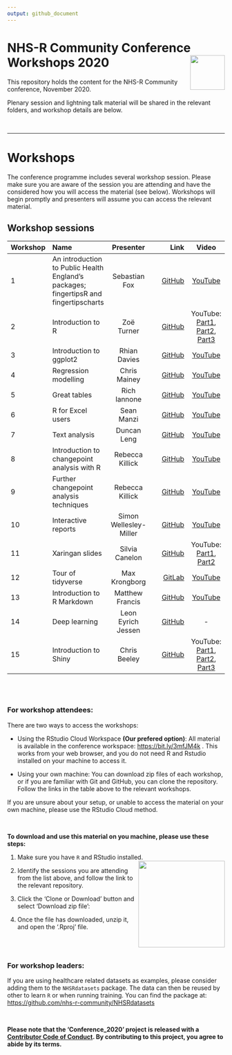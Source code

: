 ```yaml
---
output: github_document
---
```


# NHS-R Community Conference Workshops 2020 <a href='https://nhsrcommunity.com/'><img src="man/figures/logo.png" align="right" height="80"/></a>

This repository holds the content for the NHS-R Community conference, November 2020.

Plenary session and lightning talk material will be shared in the relevant folders, and workshop details are below.

<br>

------------------------------------------------------------------------

# Workshops

The conference programme includes several workshop session. Please make sure you are aware of the session you are attending and have the considered how you will access the material (see below). Workshops will begin promptly and presenters will assume you can access the relevant material.

## Workshop sessions

| Workshop | Name | Presenter | Link | Video |
|----------|:-----------------------------------|:------------------------------:|-------------------------------------------------------------------------------:|:-------:|
| 1 | An introduction to Public Health England’s packages; fingertipsR and fingertipscharts | Sebastian Fox | [GitHub](https://github.com/sebastian-fox/NHSR_fingertips)| [YouTube](https://youtu.be/veJlBNoK1zA) |
| 2 | Introduction to R | Zoë Turner | [GitHub](https://github.com/nhs-r-community/intro_r) | YouTube: [Part1](https://youtu.be/Wmc0GS6gayI), [Part2](https://youtu.be/N3pIxcCB9K8), [Part3](https://youtu.be/PX316WC0oiU) |
| 3 | Introduction to ggplot2 | Rhian Davies | [GitHub](https://github.com/jumpingrivers/nhs-ggplot2) | [YouTube](https://youtu.be/jiuDr4aYgkY) |
| 4 | Regression modelling | Chris Mainey | [GitHub](https://github.com/chrismainey/Regression_Modelling_NHSR) | [YouTube](https://youtu.be/UWLfhQFRde4) |
| 5 | Great tables | Rich Iannone | [GitHub](https://github.com/rich-iannone/gt-workshop-2020) | [YouTube](https://youtu.be/lXHpFRVfMfM) |
| 6 | R for Excel users | Sean Manzi | [GitHub](https://github.com/semanzi/R_for_Excel_users_NHSR_2020) | [YouTube](https://youtu.be/EXjgo3ByVUk) |
| 7 | Text analysis | Duncan Leng | [GitHub](https://github.com/dleng2242/NHS-R_2020_TextAnalysis) | [YouTube](https://youtu.be/MxjHiIaVmA0) |
| 8 | Introduction to changepoint analysis with R | Rebecca Killick | [GitHub](https://github.com/rkillick/intro-changepoint-course) |  [YouTube](https://youtu.be/WelmlZK5G2Y) |
| 9 | Further changepoint analysis techniques | Rebecca Killick | [GitHub](https://github.com/rkillick/further-changepoints-course) | [YouTube](https://youtu.be/WelmlZK5G2Y) |
| 10 | Interactive reports | Simon Wellesley-Miller | [GitHub](https://github.com/SimonW-M/Markdown) | [YouTube](https://youtu.be/VATINtNWpH0) |
| 11 | Xaringan slides | Silvia Canelon | [GitHub](https://spcanelon.github.io/xaringan-basics-and-beyond/index.html) | YouTube: [Part1](https://youtu.be/M3skTMQbCD0), [Part2](https://youtu.be/cAtpZxW4bTI) |
| 12 | Tour of tidyverse | Max Krongborg | [GitLab](https://gitlab.com/mkronborg/tour-of-the-tidyverse/) | [YouTube](https://youtu.be/lQgfPFldh3w) |
| 13 | Introduction to R Markdown | Matthew Francis | [GitHub](https://github.com/matthew-francis/NHSRConference2020) | [YouTube](https://youtu.be/UrZsKfNw1wc) |
| 14 | Deep learning | Leon Eyrich Jessen | [GitHub](https://github.com/leonjessen/NHSR2020) | - |
| 15 | Introduction to Shiny | Chris Beeley | [GitHub](https://github.com/nhs-r-community/shiny-training) | YouTube: [Part1](https://youtu.be/b7zN2OX7WT4), [Part2](https://youtu.be/Jq1hGECPgxw), [Part3](https://youtu.be/gYBHmwKxaps) |

<br><br>

### For workshop attendees:

There are two ways to access the workshops:

-   Using the RStudio Cloud Workspace **(Our prefered option)**: All material is available in the conference workspace: <https://bit.ly/3mfJM4k> . This works from your web browser, and you do not need R and Rstudio installed on your machine to access it.

-   Using your own machine: You can download zip files of each workshop, or if you are familiar with Git and GitHub, you can clone the repository. Follow the links in the table above to the relevant workshops.

If you are unsure about your setup, or unable to access the material on your own machine, please use the RStudio Cloud method.

<br>

**To download and use this material on you machine, please use these steps:**

1.  Make sure you have `R` and RStudio installed. <img src="man/figures/dwn_clone.png" align="right" height="200"/>

2.  Identify the sessions you are attending from the list above, and follow the link to the relevant repository.

3.  Click the 'Clone or Download' button and select 'Download zip file':

4.  Once the file has downloaded, unzip it, and open the '.Rproj' file.

<br><br>

### For workshop leaders:

If you are using healthcare related datasets as examples, please consider adding them to the `NHSRdatasets` package. The data can then be reused by other to learn `R` or when running training. You can find the package at: <https://github.com/nhs-r-community/NHSRdatasets>

<br>

**Please note that the 'Conference\_2020' project is released with a [Contributor Code of Conduct](CODE_OF_CONDUCT.md). By contributing to this project, you agree to abide by its terms.**
